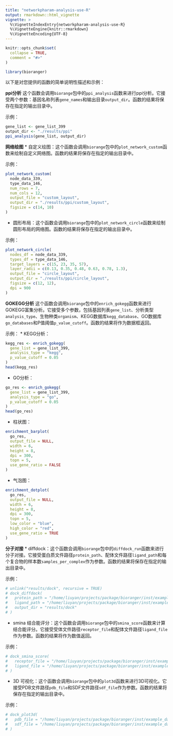 ```yaml
---
title: "networkpharam-analysis-use-R"
output: rmarkdown::html_vignette
vignette: >
  %\VignetteIndexEntry{networkpharam-analysis-use-R}
  %\VignetteEngine{knitr::rmarkdown}
  %\VignetteEncoding{UTF-8}
---
```


```r
knitr::opts_chunk$set(
  collapse = TRUE,
  comment = "#>"
)
```

```r
library(bioranger)
```


以下是对您提供的函数的简单说明性描述和示例：

 **ppi分析**
这个函数会调用`biorange`包中的`ppi_analysis`函数来进行ppi分析。它接受两个参数：基因名称列表`gene_names`和输出目录`output_dir`。函数的结果将保存在指定的输出目录中。

示例：
```r
gene_list <- gene_list_399
output_dir <- "./results/ppi"
ppi_analysis(gene_list, output_dir)
```

 **网络绘图**
* 自定义绘图：这个函数会调用`biorange`包中的`plot_network_custom`函数来绘制自定义网络图。函数的结果将保存在指定的输出目录中。

示例：
```r
plot_network_custom(
  node_data_339,
  type_data_146,
  num_rows = 7,
  num_cols = 12,
  output_file = "custom_layout",
  output_dir = "./results/ppi/custom_layout",
  figsize = c(14, 10)
)
```

* 圆形布局：这个函数会调用`biorange`包中的`plot_network_circle`函数来绘制圆形布局的网络图。函数的结果将保存在指定的输出目录中。

示例：
```r
plot_network_circle(
  nodes_df = node_data_339,
  types_df = type_data_146,
  target_layers = c(15, 23, 35, 57),
  layer_radii = c(0.13, 0.35, 0.48, 0.63, 0.78, 1.3),
  output_file = "circle_layout",
  output_dir = "./results/ppi/circle_layout",
  figsize = c(12, 12),
  dpi = 900
)
```

 **GOKEGG分析**
这个函数会调用`biorange`包中的`enrich_gokegg`函数来进行GOKEGG富集分析。它接受多个参数，包括基因列表`gene_list`、分析类型`analysis_type`、生物种类`organism`、KEGG数据库`kegg_database`、GO数据库`go_databases`和P值阈值`p_value_cutoff`。函数的结果将作为数据框返回。

示例：
* KEGG分析：
```r
kegg_res <- enrich_gokegg(
  gene_list = gene_list_399,
  analysis_type = "kegg",
  p_value_cutoff = 0.05
)
head(kegg_res)
```

* GO分析：
```r
go_res <- enrich_gokegg(
  gene_list = gene_list_399,
  analysis_type = "go",
  p_value_cutoff = 0.05
)
head(go_res)
```

* 柱状图：
```r
enrichment_barplot(
  go_res,
  output_file = NULL,
  width = 6,
  height = 8,
  dpi = 300,
  topn = 5,
  use_gene_ratio = FALSE
)
```

* 气泡图：
```r
enrichment_dotplot(
  go_res,
  output_file = NULL,
  width = 6,
  height = 8,
  dpi = 300,
  topn = 5,
  low_color = "blue",
  high_color = "red",
  use_gene_ratio = TRUE
)
```

 **分子对接**
* diffdock：这个函数会调用`biorange`包中的`diffdock_run`函数来进行分子对接。它接受蛋白质文件路径`protein_path`、配体文件路径`ligand_path`和每个复合物的样本数`samples_per_complex`作为参数。函数的结果将保存在指定的输出目录中。

示例：
```r
# unlink("results/dock", recursive = TRUE)
# dock_diffdock(
#   protein_path = "/home/liuyan/projects/package/bioranger/inst/example_data/6w70.pdb",
#   ligand_path = "/home/liuyan/projects/package/bioranger/inst/example_data/6w70_ligand.sdf",
#   output_dir = "results/dock"
# )
```

* smina 结合能评分：这个函数会调用`biorange`包中的`smina_score`函数来计算结合能评分。它接受受体文件路径`receptor_file`和配体文件路径`ligand_file`作为参数。函数的结果将作为数值返回。

示例：
```r
# dock_smina_score(
#   receptor_file = "/home/liuyan/projects/package/bioranger/inst/example_data/6w70.pdb",
#   ligand_file = "/home/liuyan/projects/package/bioranger/inst/example_data/6w70_ligand.sdf"
# )
```

* 3D 可视化：这个函数会调用`biorange`包中的`plot3d`函数来进行3D可视化。它接受PDB文件路径`pdb_file`和SDF文件路径`sdf_file`作为参数。函数的结果将保存在指定的输出目录中。

示例：
```r
# dock_plot3d(
#   pdb_file = "/home/liuyan/projects/package/bioranger/inst/example_data/6w70.pdb",
#   sdf_file = "/home/liuyan/projects/package/bioranger/inst/example_data/6w70_ligand.sdf"
# )
```
